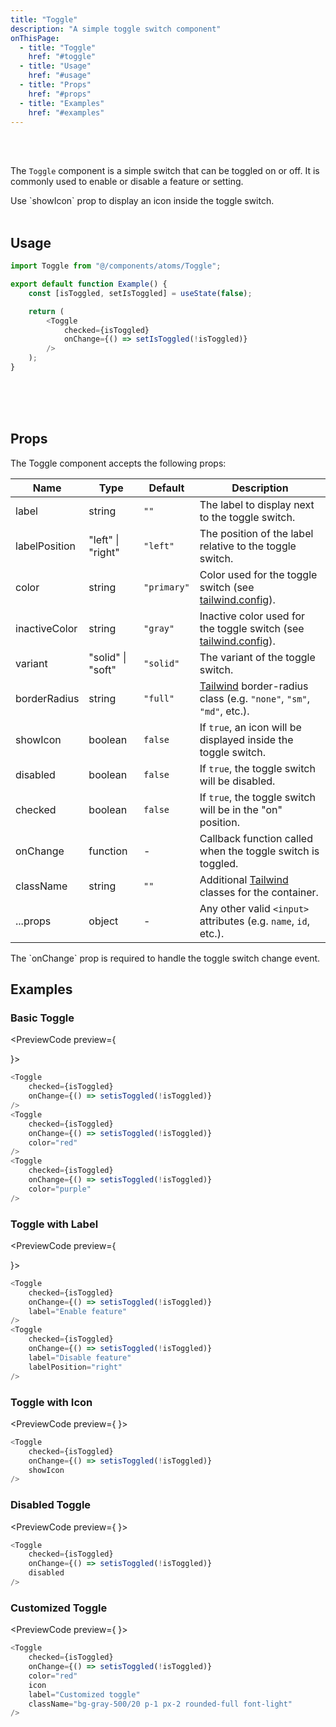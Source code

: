 ```yaml
---
title: "Toggle"
description: "A simple toggle switch component"
onThisPage:
  - title: "Toggle"
    href: "#toggle"
  - title: "Usage"
    href: "#usage"
  - title: "Props"
    href: "#props"
  - title: "Examples"
    href: "#examples"
---
```


<div id="toggle" />

<br />

<div className="flex items-center justify-center">
    <Toggle checked />
    <Toggle color="red" checked showIcon borderRadius="3xl" />
    <Toggle color="blue" checked borderRadius="lg" />
    <Toggle color="green" showIcon checked={false} />
    <Toggle color="yellow" showIcon checked={false} />
    <Toggle color="orange" checked />
    <Toggle color="purple" checked showIcon borderRadius="sm" />
</div>

<br />

The `Toggle` component is a simple switch that can be toggled on or off. It is commonly used to enable or disable a feature or setting.

<Tip>
    Use `showIcon` prop to display an icon inside the toggle switch.
</Tip>

<br/>
<br/>
<Divider />

<div id="usage" />

## Usage

```js
import Toggle from "@/components/atoms/Toggle";

export default function Example() {
    const [isToggled, setIsToggled] = useState(false);

    return (
        <Toggle
            checked={isToggled}
            onChange={() => setIsToggled(!isToggled)}
        />
    );
}
```


<br/>
<br/>
<br/>
<Divider />

<div id="props" />

## Props

The Toggle component accepts the following props:

| Name          | Type              | Default     | Description                                                                                    |
|---------------|-------------------|-------------|------------------------------------------------------------------------------------------------|
| label         | string            | `""`        | The label to display next to the toggle switch.                                                |
| labelPosition | "left" \| "right" | `"left"`    | The position of the label relative to the toggle switch.                                       |
| color         | string            | `"primary"` | Color used for the toggle switch (see [tailwind.config](/docs/features/config#color-theme)).              |
| inactiveColor | string            | `"gray"`    | Inactive color used for the toggle switch (see [tailwind.config](/docs/features/config#color-theme)).     |
| variant       | "solid" \| "soft" | `"solid"`   | The variant of the toggle switch.                                                              |
| borderRadius  | string            | `"full"`    | [Tailwind](https://tailwindcss.com) border-radius class (e.g. `"none"`, `"sm"`, `"md"`, etc.). |
| showIcon      | boolean           | `false`     | If `true`, an icon will be displayed inside the toggle switch.                                 |
| disabled      | boolean           | `false`     | If `true`, the toggle switch will be disabled.                                                 |
| checked       | boolean           | `false`     | If `true`, the toggle switch will be in the "on" position.                                     |
| onChange      | function          | -           | Callback function called when the toggle switch is toggled.                                    |
| className     | string            | `""`        | Additional [Tailwind](https://tailwindcss.com) classes for the container.                      |
| ...props      | object            | -           | Any other valid <code>&lt;input&gt;</code> attributes (e.g. `name`, `id`, etc.).               |

<Info>
    The `onChange` prop is required to handle the toggle switch change event.
</Info>

<br/>

<div id="examples" />

## Examples
### Basic Toggle
<PreviewCode preview={
    <div className="flex flex-col items-center gap-4">
        <Toggle checked />
        <Toggle checked color="red" />
        <Toggle checked color="purple" />
    </div>

}>
```js
<Toggle
    checked={isToggled}
    onChange={() => setisToggled(!isToggled)}
/>
<Toggle
    checked={isToggled}
    onChange={() => setisToggled(!isToggled)}
    color="red"
/>
<Toggle
    checked={isToggled}
    onChange={() => setisToggled(!isToggled)}
    color="purple"
/>
```
</PreviewCode>

### Toggle with Label
<PreviewCode preview={
    <div className="flex flex-col items-center gap-4">
        <Toggle checked label="Enable feature" />
        <Toggle label="Disable feature" labelPosition="right" />
    </div>
}>
```js
<Toggle
    checked={isToggled}
    onChange={() => setisToggled(!isToggled)}
    label="Enable feature"
/>
<Toggle
    checked={isToggled}
    onChange={() => setisToggled(!isToggled)}
    label="Disable feature"
    labelPosition="right"
/>
```
</PreviewCode>

### Toggle with Icon
<PreviewCode preview={
    <Toggle checked showIcon />
}>
```js
<Toggle
    checked={isToggled}
    onChange={() => setisToggled(!isToggled)}
    showIcon
/>
```
</PreviewCode>

### Disabled Toggle
<PreviewCode preview={
    <Toggle checked disabled />
}>
```js
<Toggle
    checked={isToggled}
    onChange={() => setisToggled(!isToggled)}
    disabled
/>
```
</PreviewCode>

### Customized Toggle
<PreviewCode preview={
    <Toggle
        checked
        color="red"
        icon
        label="Customized toggle"
        className="bg-gray-500/20 p-1 px-2 rounded-full font-light"
    />
}>
```js
<Toggle
    checked={isToggled}
    onChange={() => setisToggled(!isToggled)}
    color="red"
    icon
    label="Customized toggle"
    className="bg-gray-500/20 p-1 px-2 rounded-full font-light"
/>
```
</PreviewCode>
